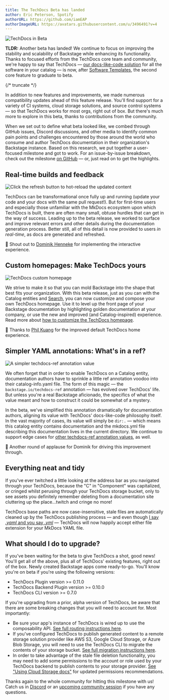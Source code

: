 ```yaml
---
title: The TechDocs Beta has landed
author: Eric Peterson, Spotify
authorURL: https://github.com/iamEAP
authorImageURL: https://avatars.githubusercontent.com/u/3496491?v=4
---
```


![TechDocs in Beta](assets/21-09-16/backstage-techdocs-beta.gif)

**TLDR:** Another beta has landed! We continue to focus on improving the stability and scalability of Backstage while enhancing its functionality. Thanks to focused efforts from the TechDocs core team and community, we're happy to say that TechDocs — [our docs-like-code solution](https://backstage.io/blog/2020/09/08/announcing-tech-docs) for all the software in your catalog — is now, after [Software Templates](https://backstage.io/blog/2021/07/26/software-templates-are-now-in-beta), the second core feature to graduate to beta.


{/* truncate */}

In addition to new features and improvements, we made numerous compatibility updates ahead of this feature release. You'll find support for a variety of CI systems, cloud storage solutions, and source control systems — so that TechDocs works for most orgs, right out of box. But there's much more to explore in this beta, thanks to contributions from the community.

When we set out to define what beta looked like, we combed through GitHub issues, Discord discussions, and other media to identify common pain points and challenges encountered by those around the world who consume and author TechDocs documentation in their organization's Backstage instance. Based on this research, we put together a user-focused milestone and got to work. For an issue-by-issue breakdown, check out the milestone [on GitHub](https://github.com/backstage/backstage/milestone/29?closed=1) — or, just read on to get the highlights.

## Real-time builds and feedback

![Click the refresh button to hot-reload the updated content](assets/21-09-16/refresh-button.gif)

TechDocs can be transformational once fully up and running (update your code and your docs with the same pull request!). But for first-time users and especially those unfamiliar with the MkDocs ecosystem upon which TechDocs is built, there are often many small, obtuse hurdles that can get in the way of success. Leading up to the beta release, we worked to surface and improve relevant errors and other details during the documentation generation process. Better still, all of this detail is now provided to users _in real-time_, as docs are generated and refreshed.

<p>🙌 Shout out to <a href="https://github.com/dhenneke">Dominik Henneke</a> for implementing the interactive experience.</p>

## Custom homepages: Make TechDocs yours

![TechDocs custom homepage](assets/21-09-16/techdocs-custom-homepage.png)

We strive to make it so that you can mold Backstage into the shape that best fits your organization. With this beta release, just as you can with the Catalog entities and [Search](https://backstage.io/blog/2021/06/24/announcing-backstage-search-platform#composable-search-page-experiences), you can now customize and compose your own TechDocs homepage. Use it to level up the front page of your Backstage documentation by highlighting golden documentation at your company, or use the new and improved (and Catalog-inspired) experience. Read more about [how to customize the TechDocs homepage](https://backstage.io/docs/features/techdocs/how-to-guides#how-to-customize-the-techdocs-home-page).

<p>🙏 Thanks to <a href="https://github.com/kuangp">Phil Kuang</a> for the improved default TechDocs home experience.</p>

## Simpler YAML annotations: What's in a ref?

![A simpler techdocs-ref annotation value](assets/21-09-16/techdocs-ref.png)

We often forget that in order to enable TechDocs on a Catalog entity, documentation authors have to sprinkle a little ref annotation voodoo into their catalog-info.yaml file. The form of this magic — the `backstage.io/techdocs-ref` annotation — has evolved over TechDocs' life. But unless you're a real Backstage aficionado, the specifics of what the value meant and how to construct it could be somewhat of a mystery.

In the beta, we've simplified this annotation dramatically for documentation authors, aligning its value with TechDocs' docs-like-code philosophy itself. In the vast majority of cases, its value will simply be `dir:.` — which means this catalog entity contains documentation and the mkdocs.yml file describing this documentation lives in the current directory. We continue to support edge cases for [other techdocs-ref annotation values](https://backstage.io/docs/features/techdocs/how-to-guides#how-to-understand-techdocs-ref-annotation-values), as well.

<p>👏 Another round of applause for Dominik for driving this improvement through.</p>

## Everything neat and tidy

If you've ever twitched a little looking at the address bar as you navigated through your TechDocs, because the "C" in "Component" was capitalized, or cringed whilst perusing through your TechDocs storage bucket, only to see assets you definitely remember deleting from a documentation site cluttering up the place…twitch and cringe no more!

TechDocs base paths are now case-insensitive, stale files are automatically cleaned up by the TechDocs publishing process — and even though [I say _.yaml_ and you say _.yml_](https://open.spotify.com/track/6NDaYWg85ZnJ3Ae0WkILWh) — TechDocs will now happily accept either file extension for your MkDocs YAML file.

## What should I do to upgrade?

If you've been waiting for the beta to give TechDocs a shot, good news! You'll get all of the above, plus all of TechDocs' existing features, right out of the box. Newly created Backstage apps come ready-to-go. You'll know you're on beta if you're using the following versions:

- TechDocs Plugin version >= 0.11.0
- TechDocs Backend Plugin version >= 0.10.0
- TechDocs CLI version >= 0.7.0

If you're upgrading from a prior, alpha version of TechDocs, be aware that there are some breaking changes that you will need to account for. Most importantly:

- Be sure your app's instance of TechDocs is wired up to use the composability API. [See full routing instructions here](https://github.com/backstage/backstage/blob/master/packages/create-app/CHANGELOG.md#0338).
- If you've configured TechDocs to publish generated content to a remote storage solution provider like AWS S3, Google Cloud Storage, or Azure Blob Storage, you will need to use the TechDocs CLI to migrate the contents of your storage bucket. [See full migration instructions here](https://backstage.io/docs/features/techdocs/how-to-guides#how-to-migrate-from-techdocs-alpha-to-beta).
- In order to take advantage of the stale file deletion functionality, you may need to add some permissions to the account or role used by your TechDocs backend to publish contents to your storage provider. [See "Using Cloud Storage docs"](https://backstage.io/docs/features/techdocs/using-cloud-storage) for updated permissions recommendations.

Thanks again to the whole community for hitting this milestone with us! Catch us in [Discord](https://discord.gg/backstage-687207715902193673) or an [upcoming community session](https://github.com/backstage/community) if you have any questions.
